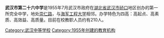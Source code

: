 {{expand|time=2018-04-03T15:14:30+00:00}}{{Unreferenced|time=2016-06-12T01:34:32+00:00}}
'''武汉市第二十六中学'''是1955年7月武汉市政府在[[湖北省|湖北省]][[武汉市|武汉市]][[硚口|硚口]]地区创办的第一所完全中学，地处[[崇仁路|崇仁路]]，与[[海军工程大学|海军工程大学]]相邻。办学特色为四高：高起点、高素质、高效益、高质量。目前在校教职人员约有210人。
{{学校小作品}}
[[Category:武汉中等学校|Category:武汉中等学校]]
[[Category:1955年创建的教育机构|Category:1955年创建的教育机构]]